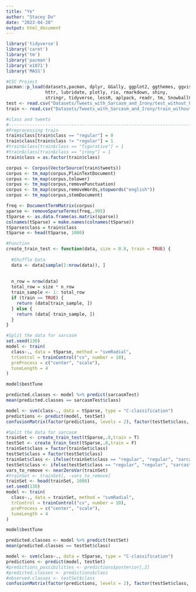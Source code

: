 ```yaml
---
title: "Ye"
author: "Stacey Do"
date: "2023-04-20"
output: html_document
---
```


```r
library('tidyverse')
library('caret')
library('tm')
library('pacman')
library('e1071')
library('MASS')

#CSC Project
pacman::p_load(datasets,pacman, dplyr, GGally, ggplot2, ggthemes, ggvis,
               httr, lubridate, plotly, rio, rmarkdown, shiny,
               stringr, tidyverse, lessR, aplpack, readr, tm, SnowballC, rpart.plot)
test <- read.csv("Datasets/Tweets_with_Sarcasm_and_Irony/test_without_hashtags.csv")
train <- read.csv("Datasets/Tweets_with_Sarcasm_and_Irony/train_without_hashtags.csv")
```

```r
#class and tweets
#-----------------------------------------------------------------------------------------------------------------------------
#Preprocessing train
train$class[train$class == "regular"] = 0
train$class[train$class != "regular"] = 1
#train$class[train$class == "figurative"] = 1
#train$class[train$class == "irony"] = 1
train$class = as.factor(train$class)

corpus <- Corpus(VectorSource(train$tweets))
corpus <- tm_map(corpus,PlainTextDocument)
corpus <- tm_map(corpus,tolower)
corpus <- tm_map(corpus,removePunctuation)
corpus <- tm_map(corpus,removeWords,stopwords("english"))
corpus <- tm_map(corpus,stemDocument)

freq <- DocumentTermMatrix(corpus)
sparse <- removeSparseTerms(freq,.995)
tSparse <- as.data.frame(as.matrix(sparse))
colnames(tSparse) = make.names(colnames(tSparse))
tSparse$class = train$class
tSparse <- head(tSparse, 1000)
```

```r
#Function
create_train_test <- function(data, size = 0.8, train = TRUE) {
  
  #Shuffle Data
  data <- data[sample(1:nrow(data)), ]
  
  
  n_row = nrow(data)
  total_row = size * n_row
  train_sample <- 1: total_row
  if (train == TRUE) {
    return (data[train_sample, ])
  } else {
    return (data[-train_sample, ])
  }
}
```

```r
#Split the data for sarcasm
set.seed(130)
model <- train(
  class~., data = tSparse, method = "svmRadial",
  trControl = trainControl("cv", number = 10),
  preProcess = c("center", "scale"),
  tuneLength = 4
)

model$bestTune

predicted.classes <- model %>% predict(sarcasmTest)
mean(predicted.classes == sarcasmTest$class)

model <- svm(class~., data = tSparse, type = "C-classification")
predictions <- predict(model, testSet)
confusionMatrix(factor(predictions, levels = 2), factor(testSet$class, levels = 1:148))
```

```r
#Split the data for sarcasm
trainSet <- create_train_test(tSparse,.8,train = T)
testSet <- create_train_test(tSparse,.8,train = F)
trainSet$class = factor(trainSet$class)
testSet$class = factor(testSet$class)
trainSet$class <- ifelse(trainSet$class == "regular", "regular", "sarcastic")
testSet$class <- ifelse(testSet$class == "regular", "regular", "sarcastic")
vars_to_remove <- nearZeroVar(trainSet)
#trainSet <- trainSet[, -vars_to_remove]
trainSet <- head(trainSet, 1000)
set.seed(130)
model <- train(
  class~., data = trainSet, method = "svmRadial",
  trControl = trainControl("cv", number = 10),
  preProcess = c("center", "scale"),
  tuneLength = 4
)

model$bestTune

predicted.classes <- model %>% predict(testSet)
mean(predicted.classes == testSet$class)

model <- svm(class~., data = tSparse, type = "C-classification")
predictions <- predict(model, testSet)
#predictions_possibilities <- predictions$posterior[,2]
#predicted.classes <- predictions$class
#observed.classes <- testSet$class
confusionMatrix(factor(predictions, levels = 2), factor(testSet$class, levels = 1:148))
```